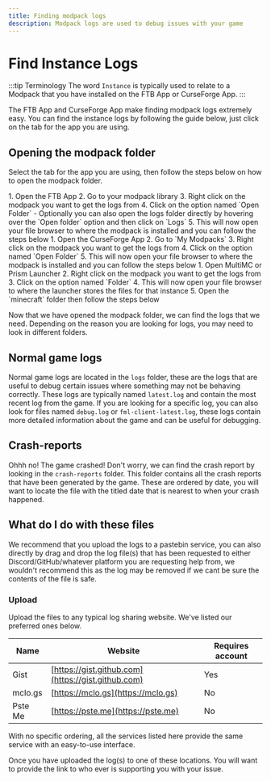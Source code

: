 ```yaml
---
title: Finding modpack logs
description: Modpack logs are used to debug issues with your game
---
```


# Find Instance Logs

:::tip Terminology
The word `Instance` is typically used to relate to a Modpack that you have installed on the FTB App or CurseForge App.
:::

The FTB App and CurseForge App make finding modpack logs extremely easy. You can find the instance logs by following the guide below, just click on the tab for the app you are using.

## Opening the modpack folder

Select the tab for the app you are using, then follow the steps below on how to open the modpack folder.

<Tabs queryString="app">
    <TabItem value="ftb-app" label="FTB App">
        1. Open the FTB App
        2. Go to your modpack library
        3. Right click on the modpack you want to get the logs from
        4. Click on the option named `Open Folder`
            - Optionally you can also open the logs folder directly by hovering over the `Open folder` option and then click on `Logs`
        5. This will now open your file browser to where the modpack is installed and you can follow the steps below
    </TabItem>
    <TabItem value="cf-app" label="CurseForge App">
        1. Open the CurseForge App
        2. Go to `My Modpacks`
        3. Right click on the modpack you want to get the logs from
        4. Click on the option named `Open Folder`
        5. This will now open your file browser to where the modpack is installed and you can follow the steps below
    </TabItem>
    <TabItem value="multimc-prism" label="MultiMC / Prism Launcher">
        1. Open MultiMC or Prism Launcher
        2. Right click on the modpack you want to get the logs from
        3. Click on the option named `Folder`
        4. This will now open your file browser to where the launcher stores the files for that instance
        5. Open the `minecraft` folder then follow the steps below
    </TabItem>
</Tabs>

Now that we have opened the modpack folder, we can find the logs that we need.
Depending on the reason you are looking for logs, you may need to look in different folders.

## Normal game logs
Normal game logs are located in the `logs` folder, these are the logs that are useful to debug certain issues where something may not be behaving correctly.
These logs are typically named `latest.log` and contain the most recent log from the game. If you are looking for a specific log, you can also look for files named `debug.log` or `fml-client-latest.log`, these logs contain more detailed information about the game and can be useful for debugging.

## Crash-reports
Ohhh no! The game crashed! Don't worry, we can find the crash report by looking in the `crash-reports` folder. This folder contains all the crash reports that have been generated by the game.
These are ordered by date, you will want to locate the file with the titled date that is nearest to when your crash happened.

## What do I do with these files

We recommend that you upload the logs to a pastebin service, you can also directly by drag and drop the log file(s) that has been requested to either Discord/GitHub/whatever platform you are requesting help from, we wouldn't recommend this as the log may be removed if we cant be sure the contents of the file is safe.

### Upload

Upload the files to any typical log sharing website. We've listed our preferred ones below.

| Name    | Website                                            | Requires account |
|---------|----------------------------------------------------|------------------|
| Gist    | [https://gist.github.com](https://gist.github.com) | Yes              |
| mclo.gs | [https://mclo.gs](https://mclo.gs)                 | No               |
| Pste Me | [https://pste.me](https://pste.me)                 | No               |

With no specific ordering, all the services listed here provide the same service with an easy-to-use interface.

Once you have uploaded the log(s) to one of these locations. You will want to provide the link to who ever is supporting you with your issue.
